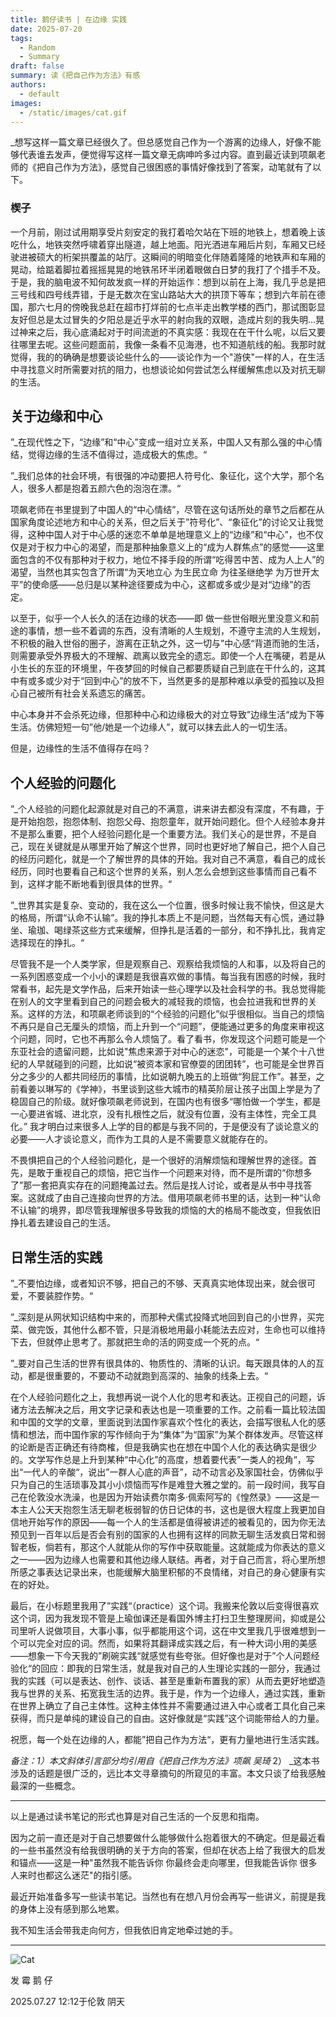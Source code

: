 ```yaml
---
title: 鹅仔读书 | 在边缘 实践
date: 2025-07-20
tags:
  - Random
  - Summary
draft: false
summary: 读《把自己作为方法》有感
authors:
  - default
images:
  - /static/images/cat.gif
---
```



_想写这样一篇文章已经很久了。但总感觉自己作为一个游离的边缘人，好像不能够代表谁去发声，便觉得写这样一篇文章无病呻吟多过内容。直到最近读到项飙老师的《把自己作为方法》，感觉自己很困惑的事情好像找到了答案，动笔就有了以下。

### 楔子

一个月前，刚过试用期享受片刻安定的我打着哈欠站在下班的地铁上，想着晚上该吃什么，地铁突然呼啸着穿出隧道，越上地面。阳光洒进车厢后片刻，车厢又已经驶进被硕大的桁架拱覆盖的站厅。这瞬间的明暗变化伴随着隆隆的地铁声和车厢的晃动，给踮着脚拉着摇摇晃晃的地铁吊环半闭着眼做白日梦的我打了个措手不及。于是，我的脑电波不知何故发疯一样的开始运作：想到以前在上海，我几乎总是把三号线和四号线弄错，于是无数次在宝山路站大大的拱顶下等车；想到六年前在德国，那六七月的傍晚我总赶在超市打烊前的七点半走出教学楼的西门，那试图彰显友好但总是太过冒失的夕阳总是近乎水平的射向我的双眼，造成片刻的我失明…晃过神来之后，我心底涌起对于时间流逝的不真实感：我现在在干什么呢，以后又要往哪里去呢。这些问题面前，我像一条看不见海港，也不知道航线的船。我那时就觉得，我的的确确是想要谈论些什么的——谈论作为一个"游侠"一样的人，在生活中寻找意义时所需要对抗的阻力，也想谈论如何尝试怎么样缓解焦虑以及对抗无聊的生活。

## 关于边缘和中心

”_在现代性之下，​“边缘”和“中心”变成一组对立关系，中国人又有那么强的中心情结，觉得边缘的生活不值得过，造成极大的焦虑。“

”_我们总体的社会环境，有很强的冲动要把人符号化、象征化，这个大学，那个名人，很多人都是抱着五颜六色的泡泡在漂。“

项飙老师在书里提到了中国人的“中心情结”，尽管在这句话所处的章节之后都在从国家角度论述地方和中心的关系，但之后关于”符号化”、“象征化”的讨论又让我觉得，这种中国人对于中心感的迷恋不单单是地理意义上的“边缘”和“中心”，也不仅仅是对于权力中心的渴望，而是那种抽象意义上的“成为人群焦点”的感觉——这里面包含的不仅有那种对于权力，地位不择手段的所谓“吃得苦中苦、成为人上人”的渴望，当然也其实包含了所谓“为天地立心 为生民立命 为往圣继绝学 为万世开太平”的使命感——总归是以某种途径要成为中心，这都或多或少是对“边缘”的否定。

以至于，似乎一个人长久的活在边缘的状态——即 做一些世俗眼光里没意义和前途的事情，想一些不着调的东西，没有清晰的人生规划，不遵守主流的人生规划，不积极的融入世俗的圈子，游离在正轨之外，这一切与”中心感“背道而驰的生活，则需要承受外界极大的不理解、疏离以致完全的遗忘。即使一个人在嘴硬，若是从小生长的东亚的环境里，午夜梦回的时候自己都要质疑自己到底在干什么的，这其中有或多或少对于“回到中心”的放不下，当然更多的是那种难以承受的孤独以及担心自己被所有社会关系遗忘的痛苦。

中心本身并不会杀死边缘，但那种中心和边缘极大的对立导致”边缘生活“成为下等生活。仿佛短短一句”他/她是一个边缘人”，就可以抹去此人的一切生活。

但是，边缘性的生活不值得存在吗？

## 个人经验的问题化

”_个人经验的问题化起源就是对自己的不满意，讲来讲去都没有深度，不有趣，于是开始抱怨，抱怨体制、抱怨父母、抱怨童年，就开始问题化。但个人经验本身并不是那么重要，把个人经验问题化是一个重要方法。我们关心的是世界，不是自己，现在关键就是从哪里开始了解这个世界，同时也更好地了解自己，把个人自己的经历问题化，就是一个了解世界的具体的开始。我对自己不满意，看自己的成长经历，同时也要看自己和这个世界的关系，别人怎么会想到这些事情而自己看不到，这样才能不断地看到很具体的世界。“

”_世界其实是复杂、变动的，我在这么一个位置，很多时候让我不愉快，但这是大的格局，所谓“认命不认输”​。我的挣扎本质上不是问题，当然每天有心慌，通过静坐、瑜珈、喝绿茶这些方式来缓解，但挣扎是活着的一部分，和不挣扎比，我肯定选择现在的挣扎。“

尽管我不是一个人类学家，但是观察自己、观察给我烦恼的人和事，以及将自己的一系列困惑变成一个小小的课题是我很喜欢做的事情。每当我有困惑的时候，我时常看书，起先是文学作品，后来开始读一些心理学以及社会科学的书。我总觉得能在别人的文字里看到自己的问题会极大的减轻我的烦恼，也会拉进我和世界的关系。这样的方法，和项飙老师谈到的“个经验的问题化”似乎很相似。当自己的烦恼不再只是自己无厘头的烦恼，而上升到一个“问题”，便能通过更多的角度来审视这个问题，同时，它也不再那么令人烦恼了。看了看书，你发现这个问题可能是一个东亚社会的遗留问题，比如说"焦虑来源于对中心的迷恋"，可能是一个某个十八世纪的人早就碰到的问题，比如说“被资本家和官僚耍的团团转”，也可能是全世界百分之多少的人都共同经历的事情，比如说朝九晚五的上班做“狗屁工作”。甚至，之前看姜以琳写的《学神》，书里谈到这些大城市的精英阶层让孩子出国上学是为了稳固自己的阶级。就好像项飙老师说到，在国内也有很多“哪怕做一个学生，都是一心要进省城、进北京，没有扎根性之后，就没有位置，没有主体性，完全工具化。” 我才明白过来很多人上学的目的都是与我不同的，于是便没有了谈论意义的必要——人才谈论意义，而作为工具的人是不需要意义就能存在的。

不畏惧把自己的个人经验问题化，是一个很好的消解烦恼和理解世界的途径。首先，是敢于重视自己的烦恼，把它当作一个问题来对待，而不是所谓的“你想多了”那一套把真实存在的问题掩盖过去。然后是找人讨论，或者是从书中寻找答案。这就成了由自己连接向世界的方法。借用项飙老师书里的话，达到一种“认命不认输”的境界，即尽管我理解很多导致我的烦恼的大的格局不能改变，但我依旧挣扎着去建设自己的生活。

## 日常生活的实践

”_不要怕边缘，或者知识不够，把自己的不够、天真真实地体现出来，就会很可爱，不要装腔作势。“

”_深刻是从网状知识结构中来的，而那种犬儒式投降式地回到自己的小世界，买完菜、做完饭，其他什么都不管，只是消极地用最小耗能法去应对，生命也可以维持下去，但就停止思考了。那就把生命的活的网变成一个死的点。“

”_要对自己生活的世界有很具体的、物质性的、清晰的认识。每天跟具体的人的互动，都是很重要的，不要动不动就跑到高深的、抽象的线条上去。“

在个人经验问题化之上，我想再说一说个人化的思考和表达。正视自己的问题，诉诸方法去解决之后，用文字记录和表达也是一项重要的工作。之前看一篇比较法国和中国的文学的文章，里面说到法国作家喜欢个性化的表达，会描写很私人化的感情和想法，而中国作家的写作倾向于为“集体”为“国家”为某个群体发声。尽管这样的论断是否正确还有待商榷，但是我确实也在想在中国个人化的表达确实是很少的。文学写作总是上升到某种“中心化”的高度，想着要代表”一类人的视角“，写出“一代人的辛酸“，说出”一群人心底的声音”，动不动言必及家国社会，仿佛似乎只为自己的生活琐事及其小小烦恼而写作是难登大雅之堂的。前一段时间，我写自己在伦敦没水洗澡，也是因为开始读费尔南多·佩索阿写的《惶然录》——这是一本主人公天天抱怨生活无聊老板弱智的仿日记体的书，这也是很大程度上我更加自信地开始写作的原因——每一个人的生活都是值得被讲述的被看见的，因为你无法预见到一百年以后是否会有别的国家的人也拥有这样的同款无聊生活发疯日常和弱智老板，倘若有，那这个人就能从你的写作中获取能量。这就能成为你表达的意义之一——因为边缘人也需要和其他边缘人联结。再者，对于自己而言，将心里所想所感之事表达记录出来，也能缓解大脑里积郁的不良情绪，对自己的身心健康有实在的好处。

最后，在小标题里我用了”实践“（practice）这个词。我搬来伦敦以后变得很喜欢这个词，因为我发现不管是上瑜伽课还是看国外博主打扫卫生整理房间，抑或是公司里听人说做项目，大事小事，似乎都能用这个词，这在中文里我几乎很难想到一个可以完全对应的词。然而，如果将其翻译成实践之后，有一种大词小用的美感——想象一下今天我的”刷碗实践“就感觉有些夸张。但好像也是对于”个人问题经验化“的回应：即我的日常生活，就是我对自己的人生理论实践的一部分，我通过我的实践（可以是表达、创作、谈话、甚至是重新布置我的家）从而去更好地塑造我与世界的关系、拓宽我生活的边界。我于是，作为一个边缘人，通过实践，重新在世界上确立了自己主体性。这种主体性并不需要通过进入中心或者工具化自己来获得，而只是单纯的建设自己的自由。这好像就是“实践”这个词能带给人的力量。

祝愿，每一个处在边缘的人，都能”把自己作为方法“，更有力量地进行生活实践。

_备注：1）本文斜体引言部分均引用自《把自己作为方法》项飙 吴琦_
2） _这本书涉及的话题是很广泛的，远比本文寻章摘句的所窥见的丰富。本文只谈了给我感触最深的一些概念。

---

以上是通过读书笔记的形式也算是对自己生活的一个反思和指南。

因为之前一直还是对于自己想要做什么能够做什么抱着很大的不确定。但是最近看的一些书虽然没有给我很明确的关于方向的答案，但却在状态上给了我很大的启发和锚点——这是一种"虽然我不能告诉你 你最终会走向哪里，但我能告诉你 很多人来时也都这么迷茫"的指引感。

最近开始准备多写一些读书笔记。当然也有在想八月份会再写一些讲义，前提是我的身体上没有感到那么地累。

我不知生活会带我走向何方，但我依旧肯定地牵过她的手。

---
![Cat](/static/images/cat.gif)

发 霉 鹅 仔

2025.07.27 12:12于伦敦 阴天





















